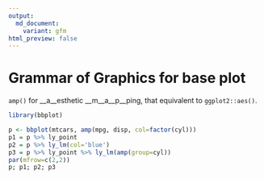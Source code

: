```yaml
---
output:
  md_document:
    variant: gfm
html_preview: false
---
```


<!-- README.md is generated from README.Rmd. Please edit that file -->

# Grammar of Graphics for base plot

`amp()` for __a__esthetic __m__a__p__ping, that equivalent to `ggplot2::aes()`.


```r
library(bbplot)

p <- bbplot(mtcars, amp(mpg, disp, col=factor(cyl)))
p1 = p %>% ly_point
p2 = p %>% ly_lm(col='blue')
p3 = p %>% ly_point %>% ly_lm(amp(group=cyl))
par(mfrow=c(2,2))
p; p1; p2; p3
```